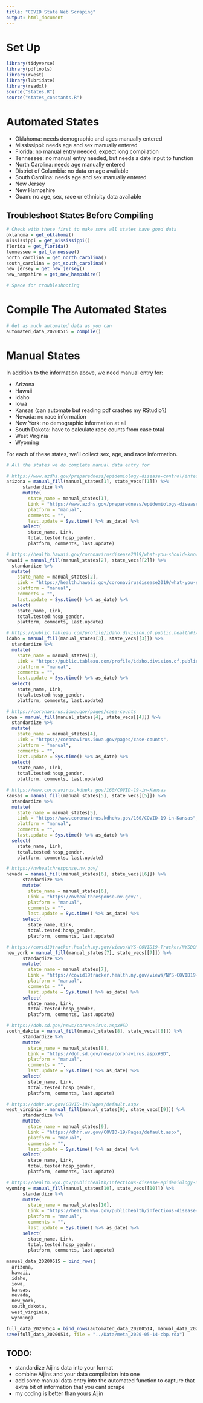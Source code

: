 ```yaml
---
title: "COVID State Web Scraping"
output: html_document
---
```


# Set Up

```r
library(tidyverse)
library(pdftools)
library(rvest)
library(lubridate)
library(readxl)
source("states.R")
source("states_constants.R")
```

# Automated States

- Oklahoma: needs demographic and ages manually entered
- Mississippi: needs age and sex manually entered
- Florida: no manual entry needed, expect long compilation
- Tennessee: no manual entry needed, but needs a date input to function
- North Carolina: needs age manually entered
- District of Columbia: no data on age available
- South Carolina: needs age and sex manually entered
- New Jersey
- New Hampshire
- Guam: no age, sex, race or ethnicity data available

## Troubleshoot States Before Compiling

```r
# Check with these first to make sure all states have good data
oklahoma = get_oklahoma()
mississippi = get_mississippi()
florida = get_florida()
tennessee = get_tennessee()
north_carolina = get_north_carolina()
south_carolina = get_south_carolina()
new_jersey = get_new_jersey()
new_hampshire = get_new_hampshire()
```

```r
# Space for troubleshooting

```

# Compile The Automated States

```r
# Get as much automated data as you can
automated_data_20200515 = compile()
```

# Manual States

In addition to the information above, we need manual entry for:

- Arizona
- Hawaii
- Idaho
- Iowa
- Kansas (can automate but reading pdf crashes my RStudio?)
- Nevada: no race information
- New York: no demographic information at all
- South Dakota: have to calculate race counts from case total
- West Virginia
- Wyoming

For each of these states, we'll collect sex, age, and race information.

```r
# All the states we do complete manual data entry for

# https://www.azdhs.gov/preparedness/epidemiology-disease-control/infectious-disease-epidemiology/covid-19/dashboards/index.php
arizona = manual_fill(manual_states[1], state_vecs[[1]]) %>% 
      standardize %>% 
      mutate(
        state_name = manual_states[1],
        Link = "https://www.azdhs.gov/preparedness/epidemiology-disease-control/infectious-disease-epidemiology/covid-19/dashboards/index.php",
        platform = "manual",
        comments = "",
        last.update = Sys.time() %>% as_date) %>% 
      select(
        state_name, Link,
        total.tested:hosp_gender,
        platform, comments, last.update)

# https://health.hawaii.gov/coronavirusdisease2019/what-you-should-know/current-situation-in-hawaii/
hawaii = manual_fill(manual_states[2], state_vecs[[2]]) %>% 
  standardize %>% 
  mutate(
    state_name = manual_states[2],
    Link = "https://health.hawaii.gov/coronavirusdisease2019/what-you-should-know/current-situation-in-hawaii/",
    platform = "manual",
    comments = "",
    last.update = Sys.time() %>% as_date) %>% 
  select(
    state_name, Link,
    total.tested:hosp_gender,
    platform, comments, last.update)

# https://public.tableau.com/profile/idaho.division.of.public.health#!/vizhome/DPHIdahoCOVID-19Dashboard_V2/Story1
idaho = manual_fill(manual_states[3], state_vecs[[3]]) %>%
  standardize %>% 
  mutate(
    state_name = manual_states[3],
    Link = "https://public.tableau.com/profile/idaho.division.of.public.health#!/vizhome/DPHIdahoCOVID-19Dashboard_V2/Story1",
    platform = "manual",
    comments = "",
    last.update = Sys.time() %>% as_date) %>% 
  select(
    state_name, Link,
    total.tested:hosp_gender,
    platform, comments, last.update)

# https://coronavirus.iowa.gov/pages/case-counts
iowa = manual_fill(manual_states[4], state_vecs[[4]]) %>% 
  standardize %>% 
  mutate(
    state_name = manual_states[4],
    Link = "https://coronavirus.iowa.gov/pages/case-counts",
    platform = "manual",
    comments = "",
    last.update = Sys.time() %>% as_date) %>% 
  select(
    state_name, Link,
    total.tested:hosp_gender,
    platform, comments, last.update)

# https://www.coronavirus.kdheks.gov/160/COVID-19-in-Kansas
kansas = manual_fill(manual_states[5], state_vecs[[5]]) %>% 
  standardize %>% 
  mutate(
    state_name = manual_states[5],
    Link = "https://www.coronavirus.kdheks.gov/160/COVID-19-in-Kansas",
    platform = "manual",
    comments = "",
    last.update = Sys.time() %>% as_date) %>% 
  select(
    state_name, Link,
    total.tested:hosp_gender,
    platform, comments, last.update)

# https://nvhealthresponse.nv.gov/
nevada = manual_fill(manual_states[6], state_vecs[[6]]) %>% 
      standardize %>% 
      mutate(
        state_name = manual_states[6],
        Link = "https://nvhealthresponse.nv.gov/",
        platform = "manual",
        comments = "",
        last.update = Sys.time() %>% as_date) %>% 
      select(
        state_name, Link,
        total.tested:hosp_gender,
        platform, comments, last.update)

# https://covid19tracker.health.ny.gov/views/NYS-COVID19-Tracker/NYSDOHCOVID-19Tracker-TableView?%3Aembed=yes&%3Atoolbar=no#/views/NYS%2dCOVID19%2dTracker/NYSDOHCOVID%2d19Tracker%2dMap?%253Aembed=yes&%253Atoolbar=no
new_york = manual_fill(manual_states[7], state_vecs[[7]]) %>% 
      standardize %>% 
      mutate(
        state_name = manual_states[7],
        Link = "https://covid19tracker.health.ny.gov/views/NYS-COVID19-Tracker/NYSDOHCOVID-19Tracker-TableView?%3Aembed=yes&%3Atoolbar=no#/views/NYS%2dCOVID19%2dTracker/NYSDOHCOVID%2d19Tracker%2dMap?%253Aembed=yes&%253Atoolbar=no",
        platform = "manual",
        comments = "",
        last.update = Sys.time() %>% as_date) %>% 
      select(
        state_name, Link,
        total.tested:hosp_gender,
        platform, comments, last.update)

# https://doh.sd.gov/news/coronavirus.aspx#SD
south_dakota = manual_fill(manual_states[8], state_vecs[[8]]) %>% 
      standardize %>% 
      mutate(
        state_name = manual_states[8],
        Link = "https://doh.sd.gov/news/coronavirus.aspx#SD",
        platform = "manual",
        comments = "",
        last.update = Sys.time() %>% as_date) %>% 
      select(
        state_name, Link,
        total.tested:hosp_gender,
        platform, comments, last.update)

# https://dhhr.wv.gov/COVID-19/Pages/default.aspx
west_virginia = manual_fill(manual_states[9], state_vecs[[9]]) %>% 
      standardize %>% 
      mutate(
        state_name = manual_states[9],
        Link = "https://dhhr.wv.gov/COVID-19/Pages/default.aspx",
        platform = "manual",
        comments = "",
        last.update = Sys.time() %>% as_date) %>% 
      select(
        state_name, Link,
        total.tested:hosp_gender,
        platform, comments, last.update)

# https://health.wyo.gov/publichealth/infectious-disease-epidemiology-unit/disease/novel-coronavirus/covid-19-map-and-statistics/
wyoming = manual_fill(manual_states[10], state_vecs[[10]]) %>% 
      standardize %>% 
      mutate(
        state_name = manual_states[10],
        Link = "https://health.wyo.gov/publichealth/infectious-disease-epidemiology-unit/disease/novel-coronavirus/covid-19-map-and-statistics/",
        platform = "manual",
        comments = "",
        last.update = Sys.time() %>% as_date) %>% 
      select(
        state_name, Link,
        total.tested:hosp_gender,
        platform, comments, last.update)
    
manual_data_20200515 = bind_rows(
  arizona,
  hawaii,
  idaho,
  iowa,
  kansas,
  nevada,
  new_york,
  south_dakota,
  west_virginia,
  wyoming)
```

```r
full_data_20200514 = bind_rows(automated_data_20200514, manual_data_20200514)
save(full_data_20200514, file = "../Data/meta_2020-05-14-cbp.rda")
```


## TODO:

- standardize Aijins data into your format
- combine Aijins and your data compilation into one
- add some manual data entry into the automated function to capture that extra bit of information that you cant scrape
- my coding is better than yours Aijin